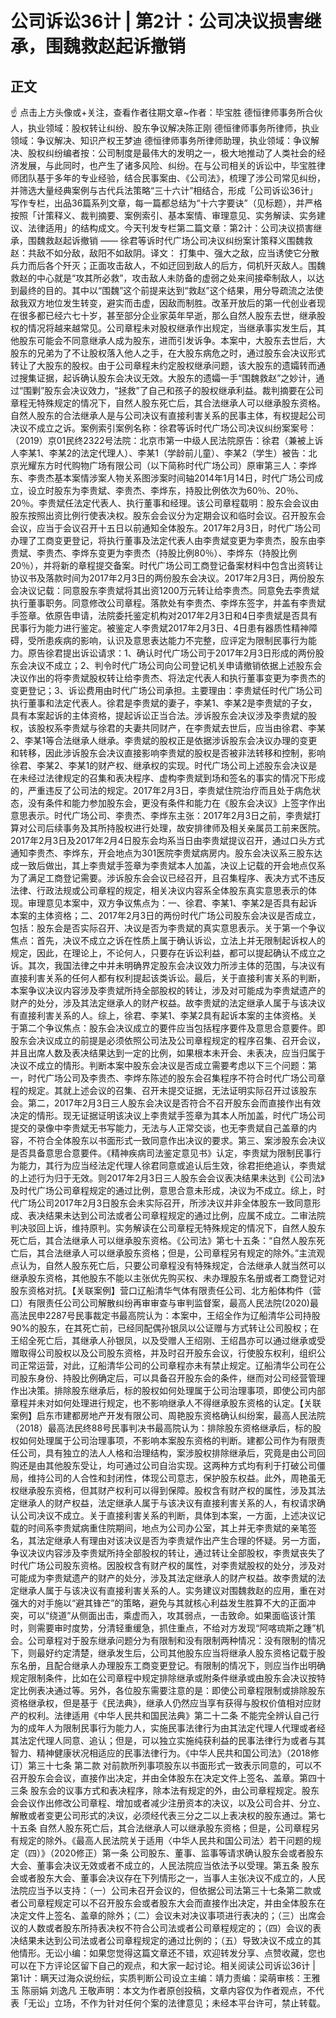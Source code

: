 # 公司诉讼36计 | 第2计：公司决议损害继承，围魏救赵起诉撤销
## 正文
☝ 点击上方头像或+关注，查看作者往期文章~作者：毕宝胜  德恒律师事务所合伙人，执业领域：股权转让纠纷、股东争议解决陈正刚  德恒律师事务所律师，执业领域：争议解决、知识产权王梦迪 德恒律师事务所律师助理，执业领域：争议解决、股权纠纷编者按：公司制度是最伟大的发明之一，极大地推动了人类社会的经济发展，与此同时，也产生了诸多风险、纠纷。在与公司相关的诉讼中，毕宝胜律师团队基于多年的专业经验，结合民事案由、《公司法》，梳理了涉公司常见纠纷，并筛选大量经典案例与古代兵法策略“三十六计”相结合，形成「公司诉讼36计」写作专栏，出品36篇系列文章，每一篇都总结为“十六字要诀”（见标题），并严格按照「计策释义、裁判摘要、案例索引、基本案情、审理意见、实务解读、实务建议、法律适用」的结构成文。今天刊发专栏第二篇文章：第2计：公司决议损害继承，围魏救赵起诉撤销 —— 徐君等诉时代广场公司决议纠纷案计策释义围魏救赵：共敌不如分敌，敌阳不如敌阴。译文： 打集中、强大之敌，应当诱使它分散兵力而后各个歼灭；正面攻击敌人，不如迂回到敌人的后方，伺机歼灭敌人。围魏救赵的中心就是“攻其所必救”，攻击敌人未防备的虚弱之处来间接牵制敌人，以达到最终的目的。其中以“围魏”这个前提来达到“救赵”这个结果，用分导疏流之法使敌我双方地位发生转变，避实而击虚，因敌而制胜。改革开放后的第一代创业者现在很多都已经六七十岁，甚至部分企业家英年早逝，那么自然人股东去世，继承股权的情况将越来越常见。公司章程未对股权继承作出规定，当继承事实发生后，其他股东可能会不同意继承人成为股东，进而引发诉争。本案中，大股东去世后，大股东的兄弟为了不让股权落入他人之手，在大股东病危之时，通过股东会决议形式转让了大股东的股权。由于公司章程未约定股权继承问题，该大股东的遗孀转而通过搜集证据，起诉确认股东会决议无效。大股东的遗孀一手“围魏救赵”之妙计，通过“围剿”股东会决议效力，“拯救”了自己和孩子的股权继承利益。裁判摘要在公司章程无特殊规定的情况下，自然人股东死亡后，其合法继承人可以继承股东资格。自然人股东的合法继承人是与公司决议有直接利害关系的民事主体，有权提起公司决议不成立之诉。案例索引案例名称：徐君等诉时代广场公司决议纠纷案案号：（2019）京01民终2322号法院：北京市第一中级人民法院原告：徐君（兼被上诉人李某1、李某2的法定代理人）、李某1（学龄前儿童）、李某2（学生）被告：北京光耀东方时代购物广场有限公司（以下简称时代广场公司）原审第三人：李烨东、李贵杰基本案情涉案人物关系图涉案时间轴2014年1月14日，时代广场公司成立，设立时股东为李贵斌、李贵杰、李烨东，持股比例依次为60％、20％、20％。李贵斌任法定代表人、执行董事和经理。该公司章程载明：股东会会议由股东按照出资比例行使表决权。股东会会议分为定期会议和临时会议。召开股东会会议，应当于会议召开十五日以前通知全体股东。2017年2月3日，时代广场公司办理了工商变更登记，将执行董事及法定代表人由李贵斌变更为李贵杰，股东由李贵斌、李贵杰、李烨东变更为李贵杰（持股比例80％）、李烨东（持股比例20％），并将新的章程提交备案。时代广场公司工商登记备案材料中包含出资转让协议书及落款时间为2017年2月3日的两份股东会决议。2017年2月3日，两份股东会决议记载：同意股东李贵斌将其出资1200万元转让给李贵杰。同意免去李贵斌执行董事职务。同意修改公司章程。落款处有李贵杰、李烨东签字，并盖有李贵斌手签章。依原告申请，法院委托鉴定机构对2017年2月3日和4日李贵斌是否具有民事行为能力进行鉴定。被鉴定人李贵斌2017年2月3日、4日患有器质性精神障碍，受所患疾病的影响，认识及意思表达能力不完整，应评定为限制民事行为能力。原告徐君提出诉讼请求：1、确认时代广场公司于2017年2月3日形成的两份股东会决议不成立；2、判令时代广场公司向公司登记机关申请撤销依据上述股东会决议作出的将李贵斌股权转让给李贵杰、将法定代表人和执行董事变更为李贵杰的变更登记；3、诉讼费用由时代广场公司承担。主要理由：李贵斌任时代广场公司执行董事和法定代表人。徐君是李贵斌的妻子，李某1、李某2是李贵斌的子女，具有本案起诉的主体资格，提起诉讼正当合法。涉诉股东会决议涉及李贵斌的股权，该股权系李贵斌与徐君的夫妻共同财产，在李贵斌去世后，应当由徐君、李某2、李某1等合法继承人继承。李贵斌的股权正是依据涉诉股东会决议办理的变更和转移，因此涉诉股东会决议直接影响李贵斌的股权是否被非法转移和控制，影响徐君、李某2、李某1的财产权、继承权的实现。时代广场公司上述股东会决议是在未经过法律规定的召集和表决程序、虚构李贵斌到场和签名的事实的情况下形成的，严重违反了公司法的规定。2017年2月3日，李贵斌住院治疗而且处于病危状态，没有条件和能力参加股东会，更没有条件和能力在《股东会决议》上签字作出意思表示。时代广场公司、李贵杰、李烨东主张：2017年2月3日之前，李贵斌打算对公司后续事务及其所持股权进行处理，故安排律师及相关亲属员工前来医院。2017年2月3日及2017年2月4日股东会均系当日由李贵斌提议召开，通过口头方式通知李贵杰、李烨东，开会地点为301医院李贵斌病房内。股东会决议系三股东达成一致后做出，其上李贵斌手签章为李贵斌本人加盖，决议上记载的开会地点仅系为了满足工商登记需要。涉诉股东会会议已经召开，且召集程序、表决方式不违反法律、行政法规或公司章程的规定，相关决议内容系全体股东真实意思表示的体现。审理意见本案中，双方争议焦点为：一、徐君、李某1、李某2是否具有起诉本案的主体资格；二、2017年2月3日的两份时代广场公司股东会决议是否成立，包括：股东会是否实际召开、决议是否为李贵斌的真实意思表示。关于第一个争议焦点：首先，决议不成立之诉在性质上属于确认诉讼，立法上并无限制起诉权人的规定，因此，在理论上，不论何人，只要存在诉讼利益，都可以提起确认不成立之诉。其次，我国法律之中并未明确界定股东会决议效力所涉主体的范围，与决议有直接利害关系的任何人都有权利提起该类诉讼。最后，关于直接利害关系的判断，本案争议决议内容涉及李贵斌所持全部股权的转让，涉及对可能成为李贵斌遗产的财产的处分，涉及其法定继承人的财产权益。故李贵斌的法定继承人属于与该决议有直接利害关系的人。综上，徐君、李某1、李某2具有起诉本案的主体资格。关于第二个争议焦点：股东会决议成立的要件应当包括程序要件及意思合意要件。即股东会决议成立的前提是必须依照公司法及公司章程规定的程序召集、召开会议，并且出席人数及表决结果达到一定的比例，如果根本未开会、未表决，应当归属于决议不成立的情形。判断本案中股东会决议是否成立需要考虑以下三个问题：第一，时代广场公司及李贵杰、李烨东陈述的股东会召集程序不符合时代广场公司章程的规定。其就上述会议的召集、召开未提交证据，无法证明实际召开过该股东会。第二，2017年2月3日三人股东会决议是否符合不召开股东会而直接作出有效决定的情形。现无证据证明该决议上李贵斌手签章为其本人所加盖，时代广场公司提交的录像中李贵斌无书写能力，无法与人正常交谈，也无李贵斌自己盖章的内容，不符合全体股东以书面形式一致同意作出决议的要求。第三、案涉股东会决议是否具备意思合意要件。《精神疾病司法鉴定意见书》认定，李贵斌为限制民事行为能力，其行为应当经法定代理人徐君同意或追认后生效，徐君拒绝追认，李贵斌的上述行为归于无效。则2017年2月3日三人股东会会议表决结果未达到《公司法》及时代广场公司章程规定的通过比例，意思合意未形成，决议为不成立。综上，时代广场公司2017年2月3日股东会未实际召开，所涉决议并非全体股东一致同意形成、表决结果未达到公司法或者公司章程规定的通过比例，应属不成立。二审法院判决驳回上诉，维持原判。实务解读在公司章程无特殊规定的情况下，自然人股东死亡后，其合法继承人可以继承股东资格。《公司法》第七十五条：“自然人股东死亡后，其合法继承人可以继承股东资格；但是，公司章程另有规定的除外。”主流观点认为，自然人股东死亡后，只要公司章程没有特殊规定，合法继承人就当然可以继承股东资格，其他股东不能以主张优先购买权、未办理股东名册或者工商登记对股东资格对抗。【关联案例】营口辽船清华气体有限责任公司、北方船体构件（营口）有限责任公司公司解散纠纷再审审查与审判监督案，最高人民法院(2020)最高法民申2287号民事裁定书最高院认为：本案中，王绍全作为辽船清华公司持股90%的股东，在其死亡前，已经同配偶孙银凤以公证赠与方式转让公司股权；在王绍全死亡后，其继承人孙银凤，以及受赠人王绍刚、王绍昌亦可以通过继承或受赠取得公司股权以及公司股东资格，并及时召开股东会议，行使股东权利，组织公司正常运营，对此，辽船清华公司的公司章程亦未有禁止规定。辽船清华公司在公司股东身份、持股比例确定后，可以具备召开股东会的条件，继而对公司经营管理作出决策。排除股东继承后，标的股权如何处理属于公司治理事项，即使公司内部章程并未对如何处理进行规定，也不影响继承人不得继承股东资格的认定。【关联案例】启东市建都房地产开发有限公司、周艳股东资格确认纠纷案，最高人民法院（2018）最高法民终88号民事判决书最高院认为：排除股东资格继承后，标的股权如何处理属于公司治理事项，不影响本案股东资格的判断。建都公司作为有限责任公司，具有独立的法人人格和治理结构，案涉股权排除继承后，究竟是由公司回购还是由其他股东受让，均可通过公司自治实现。这两种方式均有利于打破公司僵局，维持公司的人合性和封闭性，体现公司意志，保护股东权益。此外，周艳虽无权继承股东资格，但其财产权利可以得到保障。股权含有财产权的属性，涉及其法定继承人的财产权益，法定继承人属于与该决议有直接利害关系的人，有权请求确认公司决议不成立。关于直接利害关系的判断，具体到本案，一方面，上述决议记载的时间系李贵斌病重住院期间，地点为公司办公室，其上并无李贵斌的亲笔签名，其法定继承人有理由对该决议是否为李贵斌作出产生合理的怀疑。另一方面，争议决议内容涉及李贵斌所持全部股权的转让，通过转让全部股权，李贵斌丧失了时代广场公司股东资格。因股权含有财产权的属性，对李贵斌股权的处分，涉及对可能成为李贵斌遗产的财产的处分，涉及其法定继承人的财产权益。故李贵斌的法定继承人属于与该决议有直接利害关系的人。实务建议对围魏救赵的应用，重在对强大的对手施以“避其锋芒”的策略，避免与其就核心利益发生胜算不大的正面冲突，可以“绕道”从侧面出击，乘虚而入，攻其弱点，一击致命。如果面临该计策时，则需要审时度势，分清轻重缓急，抓住重点，不给对方发现“阿喀琉斯之踵”机会。公司章程对于股东继承问题分为有限制和没有限制两种情况：没有限制的情况下，则最好约定清楚，继承发生后，公司其他股东应当将继承人股东资格记载于股东名册，且配合继承人办理股东工商变更登记。有限制的情况下，则应当作出明确规定限制条件，比如在公司章程中规定排除继承或附条件继承或由股东会决议按特定比例表决通过等。另外，各位股东需要注意的是：即使公司章程限制或排除股东资格继承权，但是基于《民法典》，继承人仍然应当享有获得与股权价值相对应财产的权利。法律适用《中华人民共和国民法典》第二十二条 不能完全辨认自己行为的成年人为限制民事行为能力人，实施民事法律行为由其法定代理人代理或者经其法定代理人同意、追认；但是，可以独立实施纯获利益的民事法律行为或者与其智力、精神健康状况相适应的民事法律行为。《中华人民共和国公司法》（2018修订）第三十七条 第二款 对前款所列事项股东以书面形式一致表示同意的，可以不召开股东会会议，直接作出决定，并由全体股东在决定文件上签名、盖章。第四十三条 股东会的议事方式和表决程序，除本法有规定的外，由公司章程规定。股东会会议作出修改公司章程、增加或者减少注册资本的决议，以及公司合并、分立、解散或者变更公司形式的决议，必须经代表三分之二以上表决权的股东通过。第七十五条 自然人股东死亡后，其合法继承人可以继承股东资格；但是，公司章程另有规定的除外。《最高人民法院关于适用〈中华人民共和国公司法〉若干问题的规定（四）》（2020修正）第一条 公司股东、董事、监事等请求确认股东会或者股东大会、董事会决议无效或者不成立的，人民法院应当依法予以受理。第五条 股东会或者股东大会、董事会决议存在下列情形之一，当事人主张决议不成立的，人民法院应当予以支持：（一）公司未召开会议的，但依据公司法第三十七条第二款或者公司章程规定可以不召开股东会或者股东大会而直接作出决定，并由全体股东在决定文件上签名、盖章的除外；（二）会议未对决议事项进行表决的；（三）出席会议的人数或者股东所持表决权不符合公司法或者公司章程规定的；（四）会议的表决结果未达到公司法或者公司章程规定的通过比例的；（五）导致决议不成立的其他情形。无讼小编：如果您觉得这篇文章还不错，欢迎转发分享、点赞收藏，您也可以在下方评论区留下自己的观点，和大家一起讨论。相关阅读公司诉讼36计 | 第1计：瞒天过海众说纷纭，实质判断公司设立主编：靖力责编：梁萌审核：王雅玉 陈丽娟 刘逸凡 王敬声明：本文为作者原创投稿，文章内容仅为作者观点，不代表「无讼」立场，不作为针对任何个案的法律意见；未经本平台许可，禁止转载。